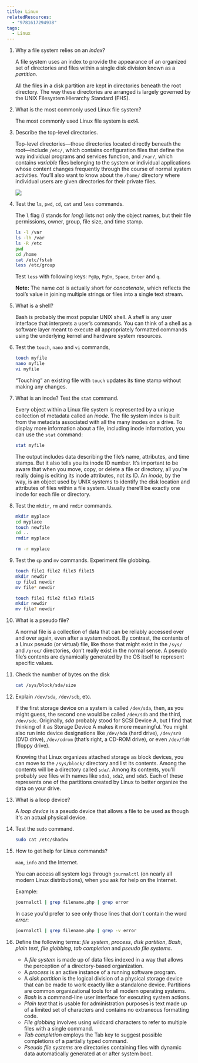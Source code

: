 ```yaml
---
title: Linux
relatedResources:
  - "9781617294938"
tags:
  - Linux
---
```


1. Why a file system relies on an _index_?

   <Solution>

   A file system uses an index to provide the appearance of an organized set of
   directories and files within a single disk division known as a _partition_.

   All the files in a disk partition are kept in directories beneath the root
   directory. The way these directories are arranged is largely governed by the
   UNIX Filesystem Hierarchy Standard (FHS).

   </Solution>

2. What is the most commonly used Linux file system?

   <Solution>

   The most commonly used Linux file system is ext4.

   </Solution>

3. Describe the top-level directories.

   <Solution>

   Top-level directories—those directories located directly beneath the
   root—include `/etc/`, which contains configuration files that define the way
   individual programs and services function, and `/var/`, which contains
   _variable_ files belonging to the system or individual applications whose
   content changes frequently through the course of normal system activities.
   You’ll also want to know about the `/home/` directory where individual users
   are given directories for their private files.

   ![](/images/linux-top-level-directories.png)

   </Solution>

4. Test the `ls`, `pwd`, `cd`, `cat` and `less` commands.

   <Solution>

   The `l` flag (_l_ stands for _long_) lists not only the object names, but
   their file permissions, owner, group, file size, and time stamp.

   ```sh
   ls -l /var
   ls -lh /var
   ls -R /etc
   pwd
   cd /home
   cat /etc/fstab
   less /etc/group
   ```

   Test `less` with following keys: `PgUp`, `PgDn`, `Space`, `Enter` and `q`.

   **Note:** The name _cat_ is actually short for _concatenate_, which reflects
   the tool’s value in joining multiple strings or files into a single text
   stream.

   </Solution>

5. What is a shell?

   <Solution>

   Bash is probably the most popular UNIX shell. A _shell_ is any user interface
   that interprets a user’s commands. You can think of a shell as a software
   layer meant to execute all appropriately formatted commands using the
   underlying kernel and hardware system resources.

   </Solution>

6. Test the `touch`, `nano` and `vi` commands,

   <Solution>

   ```sh
   touch myfile
   nano myfile
   vi myfile
   ```

   “Touching” an existing file with `touch` updates its time stamp without
   making any changes.

   </Solution>

7. What is an inode? Test the `stat` command.

   <Solution>

   Every object within a Linux file system is represented by a unique collection
   of metadata called an _inode_. The file system index is built from the
   metadata associated with all the many inodes on a drive. To display more
   information about a file, including inode information, you can use the `stat`
   command:

   ```sh
   stat myfile
   ```

   The output includes data describing the file’s name, attributes, and time
   stamps. But it also tells you its inode ID number. It’s important to be aware
   that when you move, copy, or delete a file or directory, all you’re really
   doing is editing its inode attributes, not its ID. An _inode_, by the way, is
   an object used by UNIX systems to identify the disk location and attributes
   of files within a file system. Usually there’ll be exactly one inode for each
   file or directory.

   </Solution>

8. Test the `mkdir`, `rm` and `rmdir` commands.

   <Solution>

   ```sh
   mkdir myplace
   cd myplace
   touch newfile
   cd ..
   rmdir myplace
   ```

   ```sh
   rm -r myplace
   ```

   </Solution>

9. Test the `cp` and `mv` commands. Experiment file globbing.

   <Solution>

   ```sh
   touch file1 file2 file3 file15
   mkdir newdir
   cp file1 newdir
   mv file* newdir
   ```

   ```sh
   touch file1 file2 file3 file15
   mkdir newdir
   mv file? newdir
   ```

   </Solution>

10. What is a pseudo file?

    <Solution>

    A normal file is a collection of data that can be reliably accessed over and
    over again, even after a system reboot. By contrast, the contents of a Linux
    pseudo (or virtual) file, like those that might exist in the `/sys/` and
    `/proc/` directories, don’t really exist in the normal sense. A pseudo
    file’s contents are dynamically generated by the OS itself to represent
    specific values.

    </Solution>

11. Check the number of bytes on the disk

    <Solution>

    ```sh
    cat /sys/block/sda/size
    ```

    </Solution>

12. Explain `/dev/sda`, `/dev/sdb`, etc.

    <Solution>

    If the first storage device on a system is called `/dev/sda`, then, as you
    might guess, the second one would be called `/dev/sdb` and the third,
    `/dev/sdc`. Originally, _sda_ probably stood for SCSI Device A, but I find
    that thinking of it as Storage Device A makes it more meaningful. You might
    also run into device designations like `/dev/hda` (hard drive), `/dev/sr0`
    (DVD drive), `/dev/cdrom` (that’s right, a CD-ROM drive), or even `/dev/fd0`
    (floppy drive).

    Knowing that Linux organizes attached storage as block devices, you can move
    to the `/sys/block/` directory and list its contents. Among the contents
    will be a directory called `sda/`. Among its contents, you’ll probably see
    files with names like `sda1`, `sda2`, and `sda5`. Each of these represents
    one of the partitions created by Linux to better organize the data on your
    drive.

    </Solution>

13. What is a loop device?

    <Solution>

    A _loop device_ is a pseudo device that allows a file to be used as though
    it's an actual physical device.

    </Solution>

14. Test the `sudo` command.

    <Solution>

    ```sh
    sudo cat /etc/shadow
    ```

    </Solution>

15. How to get help for Linux commands?

    <Solution>

    `man`, `info` and the Internet.

    You can access all system logs through `journalctl` (on nearly all modern
    Linux distributions), when you ask for help on the Internet.

    Example:

    ```sh
    journalctl | grep filename.php | grep error
    ```

    In case you'd prefer to see only those lines that don't contain the word
    _error_:

    ```sh
    journalctl | grep filename.php | grep -v error
    ```

    </Solution>

16. Define the following terms: _file system_, _process_, _disk partition_,
    _Bash_, _plain text_, _file globbing_, _tab completion_ and _pseudo file
    systems_.

    <Solution>

    - A _file system_ is made up of data files indexed in a way that allows the
      perception of a directory-based organization.
    - A _process_ is an active instance of a running software program.
    - A _disk partition_ is the logical division of a physical storage device
      that can be made to work exactly like a standalone device. Partitions are
      common organizational tools for all modern operating systems.
    - _Bash_ is a command-line user interface for executing system actions.
    - _Plain text_ that is usable for administration purposes is text made up of
      a limited set of characters and contains no extraneous formatting code.
    - _File globbing_ involves using wildcard characters to refer to multiple
      files with a single command.
    - _Tab completion_ employs the Tab key to suggest possible completions of a
      partially typed command.
    - _Pseudo file systems_ are directories containing files with dynamic data
      automatically generated at or after system boot.

    </Solution>

